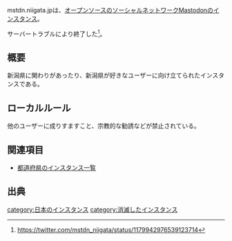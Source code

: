 {{小文字}}
{{Infobox instance
| Name          = mstdn.niigata.jp
| Image         = [[ファイル:Fluffy elephant friend.png|300px]]
| Domain        = https://mstdn.niigata.jp/
| Admin         = [https://mstdn.niigata.jp/@mamireimu まみれいむ]
| Country       = 日本
| Start         = 2017年4月22日
| End           = 2019年10月4日
| Kifu          = [https://enty.jp/mamireimu Enty]
| Alias         = なし
}}
mstdn.niigata.jpは、[[オープンソース]]の[[ソーシャル・ネットワーキング・サービス|ソーシャルネットワーク]]Mastodonの[[インスタンス]]。

サーバートラブルにより終了した<ref>https://twitter.com/mstdn_niigata/status/1179942976539123714</ref>。

== 概要 ==
新潟県に関わりがあったり、新潟県が好きなユーザーに向け立てられたインスタンスである。

==ローカルルール==
他のユーザーに成りすますこと、宗教的な勧誘などが禁止されている。

== 関連項目 ==
* [[都道府県のインスタンス一覧]]

== 出典 ==
<references />

{{DEFAULTSORT:にいかた}}
[[category:日本のインスタンス]]
[[category:消滅したインスタンス]]